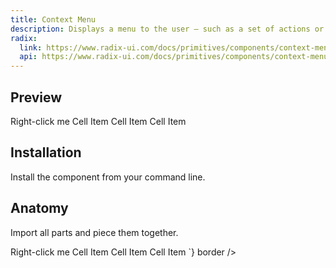 ```yaml
---
title: Context Menu
description: Displays a menu to the user — such as a set of actions or functions — triggered by a button.
radix:
  link: https://www.radix-ui.com/docs/primitives/components/context-menu
  api: https://www.radix-ui.com/docs/primitives/components/context-menu#api-reference
---
```


## Preview

<Preview>
  <Flex
    css={{
      flexDirection: "column",
      alignItems: "center",
      gap: "$3",
    }}
  >
    <ContextMenu>
      <ContextMenu.Trigger>
        <Flex
          css={{
            alignItems: 'center',
            justifyContent: 'center',
            height: '$9',
            backgroundColor: '$bgBase',
            border: '2px dashed $colors$borderBase',
            borderRadius: '$2',
            padding: "$3"
          }}
        >
          <Text variant="gray">Right-click me</Text>
        </Flex>
      </ContextMenu.Trigger>
      <ContextMenu.Content>
        <ContextMenu.Group>
          <ContextMenu.Item>Cell Item</ContextMenu.Item>
          <ContextMenu.Item>Cell Item</ContextMenu.Item>
          <ContextMenu.Item>Cell Item</ContextMenu.Item>
        </ContextMenu.Group>
      </ContextMenu.Content>
    </ContextMenu>
  </Flex>
</Preview>

## Installation

Install the component from your command line.

<LiveProvider>
    <LiveEditor code={`npm install @raystack/apsara`} border/>
</LiveProvider>


## Anatomy
Import all parts and piece them together.

<LiveProvider>
    <LiveEditor code={`

<ContextMenu>
  <ContextMenu.Trigger>
    <Text>Right-click me</Text>
  </ContextMenu.Trigger>
  <ContextMenu.Content>
    <ContextMenu.Group>
      <ContextMenu.Item>Cell Item</ContextMenu.Item>
      <ContextMenu.Item>Cell Item</ContextMenu.Item>
      <ContextMenu.Item>Cell Item</ContextMenu.Item>
    </ContextMenu.Group>
  </ContextMenu.Content>
</ContextMenu>
`} border />
</LiveProvider>
